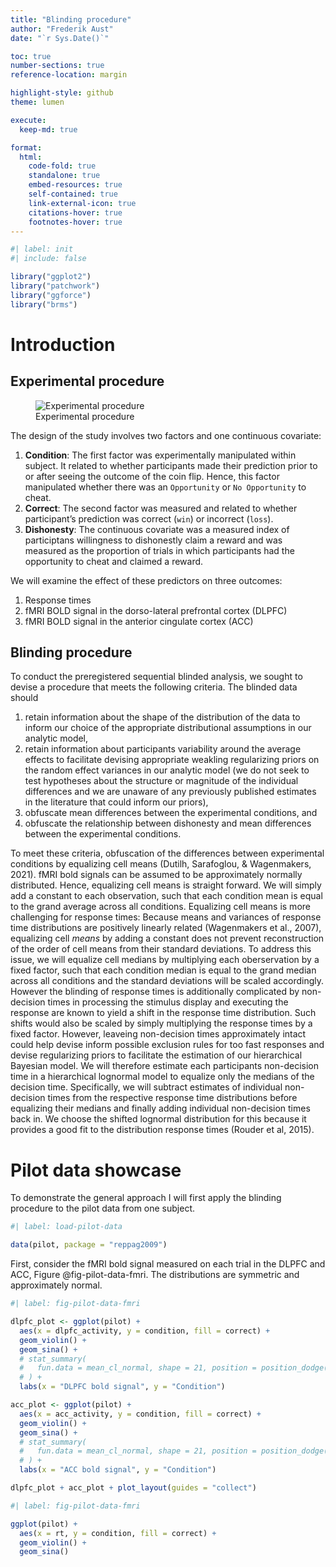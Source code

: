 ```yaml
---
title: "Blinding procedure"
author: "Frederik Aust"
date: "`r Sys.Date()`"

toc: true
number-sections: true
reference-location: margin

highlight-style: github
theme: lumen

execute:
  keep-md: true

format:
  html:
    code-fold: true
    standalone: true
    embed-resources: true
    self-contained: true
    link-external-icon: true
    citations-hover: true
    footnotes-hover: true
---
```


```r
#| label: init
#| include: false

library("ggplot2")
library("patchwork")
library("ggforce")
library("brms")
```

# Introduction



## Experimental procedure

![Experimental procedure](./procedure.png)

The design of the study involves two factors and one continuous covariate:

1. **Condition**: The first factor was experimentally manipulated within subject. It related to whether participants made their prediction prior to or after seeing the outcome of the coin flip. Hence, this factor manipulated whether there was an `Opportunity` or `No Opportunity` to cheat.
2. **Correct**: The second factor was measured and related to whether participant's prediction was correct (`win`) or incorrect (`loss`).
3. **Dishonesty**: The continuous covariate was a measured index of participtans willingness to dishonestly claim a reward and was measured as the proportion of trials in which participants had the opportunity to cheat and claimed a reward.

We will examine the effect of these predictors on three outcomes:

1. Response times
2. fMRI BOLD signal in the dorso-lateral prefrontal cortex (DLPFC)
3. fMRI BOLD signal in the anterior cingulate cortex (ACC)

## Blinding procedure

To conduct the preregistered sequential blinded analysis, we sought to devise a procedure that meets the following criteria.
The blinded data should

1. retain information about the shape of the distribution of the data to inform our choice of the appropriate distributional assumptions in our analytic model,
2. retain information about participants variability around the average effects to facilitate devising appropriate weakling regularizing priors on the random effect variances in our analytic model (we do not seek to test hypotheses about the structure or magnitude of the individual differences and we are unaware of any previously published estimates in the literature that could inform our priors),
3. obfuscate mean differences between the experimental conditions, and
4. obfuscate the relationship between dishonesty and mean differences between the experimental conditions.

To meet these criteria, obfuscation of the differences between experimental conditions by equalizing cell means (Dutilh, Sarafoglou, & Wagenmakers, 2021).
fMRI bold signals can be assumed to be approximately normally distributed.
Hence, equalizing cell means is straight forward.
We will simply add a constant to each observation, such that each condition mean is equal to the grand average across all conditions.
Equalizing cell means is more challenging for response times:
Because means and variances of response time distributions are positively linearly related (Wagenmakers et al., 2007), equalizing cell *means* by adding a constant does not prevent reconstruction of the order of cell means from their standard deviations.
To address this issue, we will equalize cell medians by multiplying each oberservation by a fixed factor, such that each condition median is equal to the grand median across all conditions and the standard deviations will be scaled accordingly.
However the blinding of response times is additionally complicated by non-decision times in processing the stimulus display and executing the response are known to yield a shift in the response time distribution.
Such shifts would also be scaled by simply multiplying the response times by a fixed factor.
However, leaveing non-decision times approximately intact could help devise inform possible exclusion rules for too fast responses and devise regularizing priors to facilitate the estimation of our hierarchical Bayesian model.
We will therefore estimate each participants non-decision time in a hierarchical lognormal model to equalize only the medians of the decision time.
Specifically, we will subtract estimates of individual non-decision times from the respective response time distributions before equalizing their medians and finally adding individual non-decision times back in.
We choose the shifted lognormal distribution for this because it provides a good fit to the distribution response times (Rouder et al, 2015).


# Pilot data showcase

To demonstrate the general approach I will first apply the blinding procedure to the pilot data from one subject.

```r
#| label: load-pilot-data

data(pilot, package = "reppag2009")
```

First, consider the fMRI bold signal measured on each trial in the DLPFC and ACC, Figure\ @fig-pilot-data-fmri.
The distributions are symmetric and approximately normal.

```r
#| label: fig-pilot-data-fmri

dlpfc_plot <- ggplot(pilot) +
  aes(x = dlpfc_activity, y = condition, fill = correct) +
  geom_violin() +
  geom_sina() +
  # stat_summary(
  #   fun.data = mean_cl_normal, shape = 21, position = position_dodge(width = 1), size = 2
  # ) +
  labs(x = "DLPFC bold signal", y = "Condition")

acc_plot <- ggplot(pilot) +
  aes(x = acc_activity, y = condition, fill = correct) +
  geom_violin() +
  geom_sina() +
  # stat_summary(
  #   fun.data = mean_cl_normal, shape = 21, position = position_dodge(width = 1), size = 2
  # ) +
  labs(x = "ACC bold signal", y = "Condition")

dlpfc_plot + acc_plot + plot_layout(guides = "collect")
```

```r
#| label: fig-pilot-data-fmri

ggplot(pilot) +
  aes(x = rt, y = condition, fill = correct) +
  geom_violin() +
  geom_sina()


```
